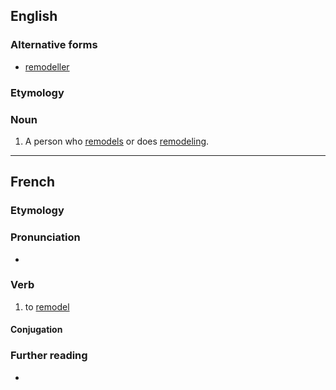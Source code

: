 ==English==

===Alternative forms===
* [[remodeller]]

===Etymology===
{{suffix|en|remodel|er}}

===Noun===
{{en-noun}}

# A person who [[remodel]]s or does [[remodeling]].

----

==French==

===Etymology===
{{prefix|fr|re|modeler}}

===Pronunciation===
* {{IPA|fr|/ʁə.mɔ.də.le/}}

===Verb===
{{fr-verb}}

# {{lb|fr|transitive}} to [[remodel]]

====Conjugation====
{{fr-conj-auto|remod|eler}}

===Further reading===
* {{R:TLFi}}
